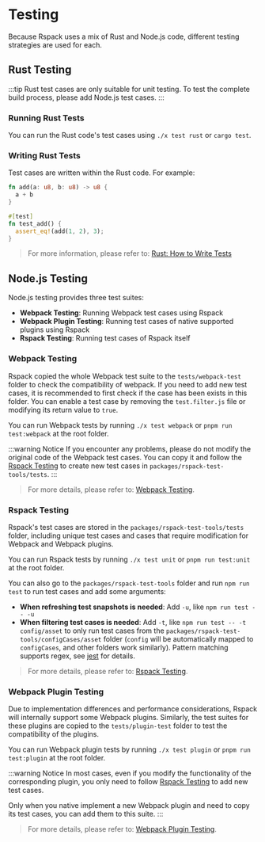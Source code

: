 # Testing

Because Rspack uses a mix of Rust and Node.js code, different testing strategies are used for each.

## Rust Testing

:::tip
Rust test cases are only suitable for unit testing. To test the complete build process, please add Node.js test cases.
:::

### Running Rust Tests

You can run the Rust code's test cases using `./x test rust` or `cargo test`.

### Writing Rust Tests

Test cases are written within the Rust code. For example:

```rust
fn add(a: u8, b: u8) -> u8 {
  a + b
}

#[test]
fn test_add() {
  assert_eq!(add(1, 2), 3);
}
```

> For more information, please refer to: [Rust: How to Write Tests](https://doc.rust-lang.org/book/ch11-01-writing-tests.html)

## Node.js Testing

Node.js testing provides three test suites:

- **Webpack Testing**: Running Webpack test cases using Rspack
- **Webpack Plugin Testing**: Running test cases of native supported plugins using Rspack
- **Rspack Testing**: Running test cases of Rspack itself

### Webpack Testing

Rspack copied the whole Webpack test suite to the `tests/webpack-test` folder to check the compatibility of webpack. If you need to add new test cases, it is recommended to first check if the case has been exists in this folder. You can enable a test case by removing the `test.filter.js` file or modifying its return value to `true`.

You can run Webpack tests by running `./x test webpack` or `pnpm run test:webpack` at the root folder.

:::warning Notice
If you encounter any problems, please do not modify the original code of the Webpack test cases. You can copy it and follow the [Rspack Testing](./testing-rspack) to create new test cases in `packages/rspack-test-tools/tests`.
:::

> For more details, please refer to: [Webpack Testing](./testing-webpack#testing-webpack-cases).

### Rspack Testing

Rspack's test cases are stored in the `packages/rspack-test-tools/tests` folder, including unique test cases and cases that require modification for Webpack and Webpack plugins.

You can run Rspack tests by running `./x test unit` or `pnpm run test:unit` at the root folder.

You can also go to the `packages/rspack-test-tools` folder and run `npm run test` to run test cases and add some arguments:

- **When refreshing test snapshots is needed**: Add `-u`, like `npm run test -- -u`
- **When filtering test cases is needed**: Add `-t`, like `npm run test -- -t config/asset` to only run test cases from the `packages/rspack-test-tools/configCases/asset` folder (`config` will be automatically mapped to `configCases`, and other folders work similarly). Pattern matching supports regex, see [jest](https://jestjs.io/docs/cli#--testnamepatternregex) for details.

> For more details, please refer to: [Rspack Testing](./testing-rspack).

### Webpack Plugin Testing

Due to implementation differences and performance considerations, Rspack will internally support some Webpack plugins. Similarly, the test suites for these plugins are copied to the `tests/plugin-test` folder to test the compatibility of the plugins.

You can run Webpack plugin tests by running `./x test plugin` or `pnpm run test:plugin` at the root folder.

:::warning Notice
In most cases, even if you modify the functionality of the corresponding plugin, you only need to follow [Rspack Testing](./testing-rspack) to add new test cases.

Only when you native implement a new Webpack plugin and need to copy its test cases, you can add them to this suite.
:::

> For more details, please refer to: [Webpack Plugin Testing](./testing-webpack#testing-webpack-plugins-cases).
